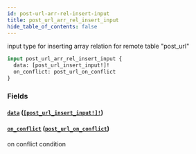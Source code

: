 ```yaml
---
id: post-url-arr-rel-insert-input
title: post_url_arr_rel_insert_input
hide_table_of_contents: false
---
```


input type for inserting array relation for remote table "post_url"

```graphql
input post_url_arr_rel_insert_input {
  data: [post_url_insert_input!]!
  on_conflict: post_url_on_conflict
}
```

### Fields

#### [`data`](#) ([`[post_url_insert_input!]!`](../inputs/post-url-insert-input))

#### [`on_conflict`](#) ([`post_url_on_conflict`](../inputs/post-url-on-conflict))

on conflict condition
